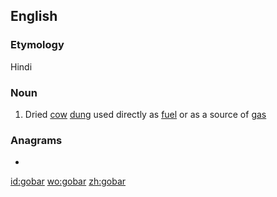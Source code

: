 ==English==

===Etymology===
Hindi

===Noun===
{{en-noun|-}}

# Dried [[cow]] [[dung]] used directly as [[fuel]] or as a source of [[gas]]

===Anagrams===
* {{l|en|garbo}}

[[id:gobar]]
[[wo:gobar]]
[[zh:gobar]]